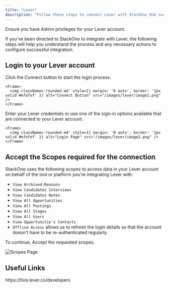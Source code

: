 ```yaml
---
title: "Lever"
description: "Follow these steps to connect Lever with StackOne Hub successfully."
---
```



<Warning>
  Ensure you have Admin privileges for your Lever account.
</Warning>

If you've been directed to StackOne to integrate with Lever, the following steps will help you understand the process and any necessary actions to configure successful integration.

## Login to your Lever account

<Steps>
  <Step title="Start the login process">
    Click the Connect button to start the login process.

    <Frame>
      <img className='rounded-md' style={{ margin: '0 auto', border: '1px solid #efefef' }} alt="Connect Button" src="/images/lever/image1.png" />
    </Frame>
  </Step>

  <Step title="Enter your credentials">
    Enter your Lever credentials or use one of the sign-in options available that are connected to your Lever account.

    <Frame>
      <img className='rounded-md' style={{ margin: '0 auto', border: '1px solid #efefef' }} alt="Login Page" src="/images/lever/image2.png" />
    </Frame>
  </Step>
</Steps>

## Accept the Scopes required for the connection

StackOne uses the following scopes to access data in your Lever account on behalf of the tool or platform you're integrating Lever with:

- `View Archived-Reasons`
- `View Candidates Interviews`
- `View Candidates Notes`
- `View All Opportunities`
- `View All Postings`
- `View All Stages`
- `View All Users`
- `View Opportunitie's Contacts`
- `Offline Access` allows us to refresh the login details so that the account doesn't have to be re-authenticated regularly.

To continue, Accept the requested scopes.

<Frame>
  <img className='rounded-md' style={{ margin: '0 auto', border: '1px solid #efefef' }} alt="Scopes Page" src="/images/lever/image3.png" />
</Frame>

<IntegrationFooter />

## Useful Links
<Card title="API Reference" icon="link" href="https://hire.lever.co/developers">
    https://hire.lever.co/developers
</Card>